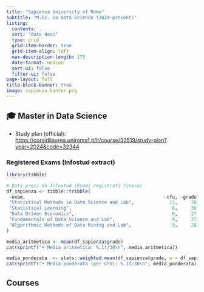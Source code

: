 ```yaml
---
title: "Sapienza University of Rome"
subtitle: "M.Sc. in Data Science (2024–present)"
listing:
  contents: .
  sort: "date desc"
  type: grid
  grid-item-border: true
  grid-item-align: left
  max-description-length: 175
  date-format: medium
  sort-ui: false
  filter-ui: false
page-layout: full
title-block-banner: true
image: sapienza_banter.png
---
```


## 🎓 Master in Data Science  

- Study plan (official): <https://corsidilaurea.uniroma1.it/it/course/33519/study-plan?year=2024&code=32344>  

### Registered Exams (Infostud extract)
```r
library(tibble)

# Dati presi da Infostud (Esami registrati finora)
df_sapienza <- tibble::tribble(
 ~exam,                                                   ~cfu, ~grade,
 "Statistical Methods in Data Science and Lab",             12,     30,
 "Statistical Learning",                                     6,     30,
 "Data Driven Economics",                                    6,     27,
 "Fundamentals of Data Science and Lab",                     9,     27,
 "Algorithmic Methods of Data Mining and Lab",               9,     28
)
```

```r
media_aritmetica <- mean(df_sapienza$grade)
cat(sprintf("• Media aritmetica: %.1f/30\n", media_aritmetica))
```

```r
media_ponderata  <- stats::weighted.mean(df_sapienza$grade, w = df_sapienza$cfu)
cat(sprintf("• Media ponderata (per CFU): %.1f/30\n", media_ponderata))
```

## Courses